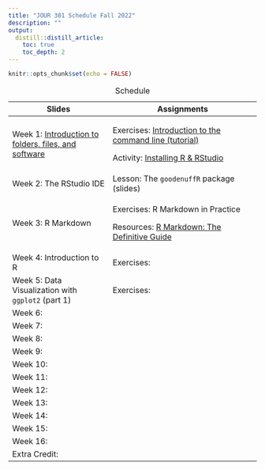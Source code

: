 ```yaml
---
title: "JOUR 301 Schedule Fall 2022"
description: ""
output:
  distill::distill_article:
    toc: true
    toc_depth: 2
---
```


```r
knitr::opts_chunk$set(echo = FALSE)
```

+----------------------------------------------------------+--------------------------------------------------------------------------------------+
| Slides                                                   | Assignments                                                                          |
+==========================================================+======================================================================================+
| Week 1: [Introduction to folders, files, and software]() | Exercises: [Introduction to the command line (tutorial)]()                           |
|                                                          |                                                                                      |
|                                                          | Activity: [Installing R & RStudio]()                                                 |
+----------------------------------------------------------+--------------------------------------------------------------------------------------+
| Week 2: The RStudio IDE                                  | Lesson: The `goodenuffR` package (slides)                                            |
+----------------------------------------------------------+--------------------------------------------------------------------------------------+
| Week 3: R Markdown                                       | Exercises: R Markdown in Practice                                                    |
|                                                          |                                                                                      |
|                                                          | Resources: [R Markdown: The Definitive Guide](https://bookdown.org/yihui/rmarkdown/) |
+----------------------------------------------------------+--------------------------------------------------------------------------------------+
| Week 4: Introduction to R                                | Exercises:                                                                           |
+----------------------------------------------------------+--------------------------------------------------------------------------------------+
| Week 5: Data Visualization with `ggplot2` (part 1)       | Exercises:                                                                           |
+----------------------------------------------------------+--------------------------------------------------------------------------------------+
| Week 6:                                                  |                                                                                      |
+----------------------------------------------------------+--------------------------------------------------------------------------------------+
| Week 7:                                                  |                                                                                      |
+----------------------------------------------------------+--------------------------------------------------------------------------------------+
| Week 8:                                                  |                                                                                      |
+----------------------------------------------------------+--------------------------------------------------------------------------------------+
| Week 9:                                                  |                                                                                      |
+----------------------------------------------------------+--------------------------------------------------------------------------------------+
| Week 10:                                                 |                                                                                      |
+----------------------------------------------------------+--------------------------------------------------------------------------------------+
| Week 11:                                                 |                                                                                      |
+----------------------------------------------------------+--------------------------------------------------------------------------------------+
| Week 12:                                                 |                                                                                      |
+----------------------------------------------------------+--------------------------------------------------------------------------------------+
| Week 13:                                                 |                                                                                      |
+----------------------------------------------------------+--------------------------------------------------------------------------------------+
| Week 14:                                                 |                                                                                      |
+----------------------------------------------------------+--------------------------------------------------------------------------------------+
| Week 15:                                                 |                                                                                      |
+----------------------------------------------------------+--------------------------------------------------------------------------------------+
| Week 16:                                                 |                                                                                      |
+----------------------------------------------------------+--------------------------------------------------------------------------------------+
| Extra Credit:                                            |                                                                                      |
+----------------------------------------------------------+--------------------------------------------------------------------------------------+

: Schedule
